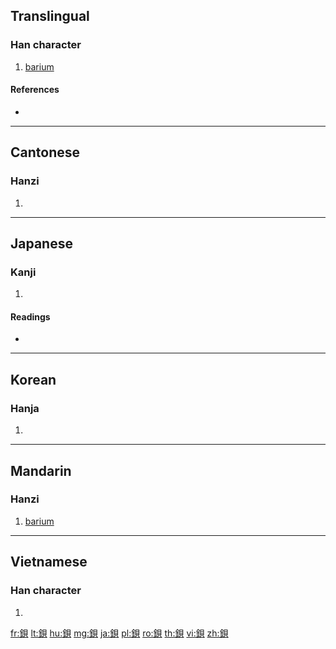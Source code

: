 {{character info/new}}
{{also|钡}}
==Translingual==

===Han character===
{{Han char|rn=167|rad=金|as=07|sn=15|four=86180|canj=CBUC}}

# [[barium]]

====References====
* {{Han ref|kx=1306.280|dkj=40442|dj=1809.060|hdz=64207.080|uh=92C7|ud=37575|bh=BE58|bd=48728}}

----

==Cantonese==

===Hanzi===
{{yue-hanzi|jyut=|y=bui3|sim=钡}}

# {{defn|lang=yue|sort=金07}}

----

==Japanese==

===Kanji===
{{ja-kanji|grade=|rs=金07}}

# {{defn|lang=ja|sort=金07}}

====Readings====
* {{ja-readings|on=[[はい]] (hai)|kun=[[あつがね]] (atsugane), [[ばりゅうむ]] (baryuumu)|nanori=}}

----

==Korean==

===Hanja===
{{ko-hanja|hangeul=패|eumhun=|rv=pae|mr=p'ae|y=phay}}

# {{defn|lang=ko|sort=金07}}

----

==Mandarin==

===Hanzi===
{{cmn-hanzi|sim=钡|pin=[[bèi]] ([[bei4]])|wg=pei<sup>4</sup>}}

# [[barium]]

----

==Vietnamese==

===Han character===
{{vi-hantu|[[bối]]|rs=金07}}

# {{defn|lang=vi|sort=金07}}

[[fr:鋇]]
[[lt:鋇]]
[[hu:鋇]]
[[mg:鋇]]
[[ja:鋇]]
[[pl:鋇]]
[[ro:鋇]]
[[th:鋇]]
[[vi:鋇]]
[[zh:鋇]]